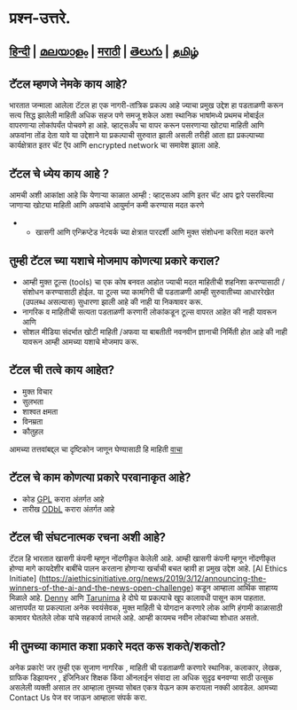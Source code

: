 # प्रश्न-उत्तरे.

## [हिन्दी](https://github.com/tattle-made/website/blob/master/src/pages/lang/hindi/faq_hindi.mdx) | [മലയാളം](https://github.com/tattle-made/website/blob/master/src/pages/lang/malayalam/faq_malayalam.mdx) | [मराठी](https://github.com/tattle-made/website/blob/master/src/pages/lang/marathi/faq_marathi.mdx) | [తెలుగు](https://github.com/tattle-made/website/blob/master/src/pages/lang/telugu/faq_telugu.mdx) | [தமிழ்](https://github.com/tattle-made/website/blob/master/src/pages/lang/tamil/faq_tamil.mdx)

## टॅटल म्हणजे नेमके काय आहे?
 
भारतात जन्माला आलेला टॅटल हा एक नागरी-तांत्रिक प्रकल्प आहे ज्याचा प्रमुख उद्देश हा पडताळणी करून सत्य सिद्ध झालेली माहिती अधिक सहज पणे समजू शकेल अशा स्थानिक भाषांमध्ये प्रथमच मोबाईल वापरणाऱ्या लोकांपर्यंत पोचवणे हा आहे. व्हाट्सअँप चा वापर करून पसरणाऱ्या खोट्या माहिती आणि अफवांना तोंड देता यावे या उद्देशाने या प्रकल्पाची सुरुवात झाली असली तरीही आता ह्या प्रकल्पाच्या कार्यक्षेत्रात इतर चॅट  ऍप आणि encrypted network चा समावेश  झाला आहे.

## टॅटल चे ध्येय काय आहे ?
आमची अशी आकांक्षा आहे कि येणाऱ्या काळात आम्ही
 : व्हाट्सअप आणि इतर चॅट आप द्वारे पसरविल्या जाणाऱ्या खोट्या माहिती आणि अफवांचे आयुर्मान कमी करण्यास मदत करणे

- - खासगी आणि एन्क्रिप्टेड नेटवर्क च्या क्षेत्रात पारदर्शी आणि मुक्त संशोधना करिता मदत करणे

 
## तुम्ही टॅटल च्या यशाचे मोजमाप कोणत्या प्रकारे कराल?
- आम्ही मुक्त टूल्स (tools) चा एक कोष बनवत  आहोत ज्याची मदत माहितीची शहनिशा करण्यासाठी /संशोधन करण्यासाठी होईल. या टूल्स च्या  कामगिरी ची पडताळणी आम्ही सुरुवातीच्या आधाररेखेत (उपलब्ध असल्यास) सुधारणा झाली आहे की नाही या निकषावर करू.
- नागरिक व माहितीची सत्यता पडताळणी करणारी लोकांकडून टूल्स वापरत आहेत की नाही यावरून आणि
- सोशल मीडिया संदर्भात खोटी माहिती /अफवा या बाबतीती नवनवीन ज्ञानाची निर्मिती होत आहे की नाही यावरून आम्ही आमच्या यशाचे मोजमाप करू.

 
## टॅटल ची तत्वे काय आहेत?
- मुक्त विचार
- सुलभता
- शाश्वत क्षमता
- विनम्रता
- कौतुहल

आमच्या तत्तवांबद्द्ल चा दृष्टिकोन जाणून घेण्यासाठी हि माहिती [वाचा](http://blog.tattle.co.in/shubhaarmbh/)

## टॅटल चे काम कोणत्या प्रकारे परवानाकृत आहे?
- कोड [GPL](https://www.gnu.org/licenses/gpl-3.0.en.html)  करारा अंतर्गत आहे
- तारीख [ODbL](https://opendatacommons.org/licenses/odbl/) करारा अंतर्गत आहे
 

## टॅटल ची संघटनात्मक रचना अशी आहे? 
टॅटल हि भारतात खासगी कंपनी म्हणून नोंदणीकृत केलेली आहे. आम्ही खासगी कंपनी म्हणून नोंदणीकृत होण्या मागे कायदेशीर बाबींचे पालन करताना होणाऱ्या खर्चाची बचत व्हावी हा प्रमुख उद्देश आहे. [Al Ethics Initiate] (https://aiethicsinitiative.org/news/2019/3/12/announcing-the-winners-of-the-ai-and-the-news-open-challenge)  कडून आम्हाला आर्थिक साहाय्य मिळाले आहे. [Denny](https://twitter.com/dennymades)  आणि [Tarunima](https://www.linkedin.com/in/tarunima/) हे दोघे या प्रकल्पाचे खूप कालावधी पासून काम पाहतात. आत्तापर्यंत या प्रकल्पाला अनेक स्वयंसेवक, मुक्त माहिती चे योगदान करणारे लोक आणि हंगामी काळासाठी कामावर घेतलेले लोक यांचे सहकार्य लाभले आहे. आम्ही कायमच नवीन लोकांच्या शोधात असतो. 
 

## मी तुमच्या कामात कशा प्रकारे मदत करू शकते/शकतो? 
अनेक प्रकारे! जर तुम्ही एक सुजाण नागरिक , माहिती ची पडताळणी करणारे स्थानिक, कलाकार, लेखक, ग्राफिक डिझायनर , इंजिनिअर शिक्षक किंवा ऑनलाईन संवादा ला अधिक सुदृढ  बनवण्या साठी उत्सुक असलेली व्यक्ती असाल तर आम्हाला तुमच्या सोबत एकत्र येऊन काम करायला नक्की आवडेल. आमच्या Contact  Us  पेज वर जाऊन आम्हाला संपर्क करा.             
